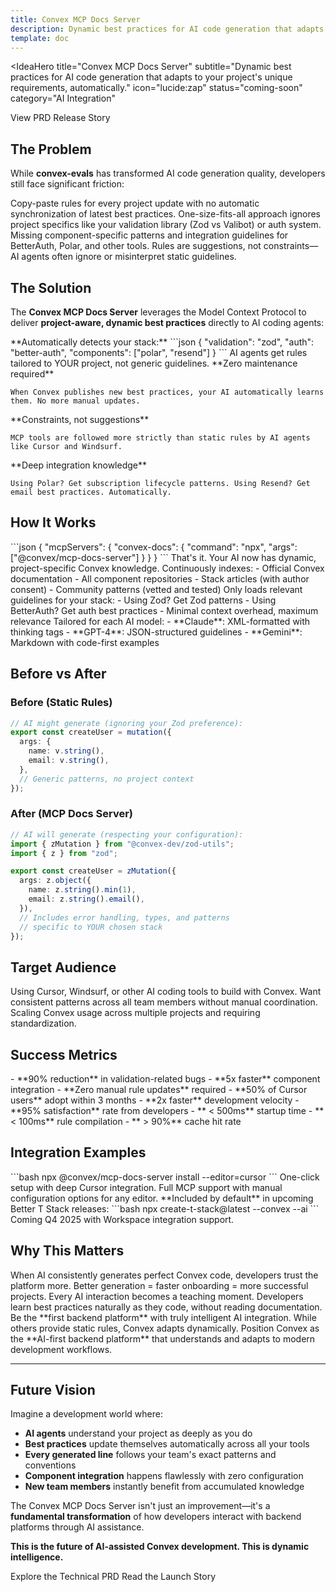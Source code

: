 ```yaml
---
title: Convex MCP Docs Server
description: Dynamic best practices for AI code generation that adapts to your project's unique requirements through the Model Context Protocol.
template: doc
---
```



<IdeaHero 
  title="Convex MCP Docs Server" 
  subtitle="Dynamic best practices for AI code generation that adapts to your project's unique requirements, automatically."
  icon="lucide:zap"
  status="coming-soon"
  category="AI Integration"
>
  <div slot="actions">
    <ActionButton href="/convex-ideas/ideas/convex-mcp-docs-server/prd" icon="lucide:clipboard-list">
      View PRD
    </ActionButton>
    <ActionButton href="/convex-ideas/ideas/convex-mcp-docs-server/blog" variant="outline" icon="lucide:book-open">
      Release Story
    </ActionButton>
  </div>
</IdeaHero>

## The Problem

While **convex-evals** has transformed AI code generation quality, developers still face significant friction:

<FeatureGrid>
  <FeatureCard icon="lucide:copy" title="Manual Maintenance Burden">
    Copy-paste rules for every project update with no automatic synchronization of latest best practices.
  </FeatureCard>
  <FeatureCard icon="lucide:settings" title="Static Rules Don't Scale">
    One-size-fits-all approach ignores project specifics like your validation library (Zod vs Valibot) or auth system.
  </FeatureCard>
  <FeatureCard icon="lucide:puzzle" title="Incomplete Coverage">
    Missing component-specific patterns and integration guidelines for BetterAuth, Polar, and other tools.
  </FeatureCard>
  <FeatureCard icon="lucide:message-circle" title="Weak Enforcement">
    Rules are suggestions, not constraints—AI agents often ignore or misinterpret static guidelines.
  </FeatureCard>
</FeatureGrid>

## The Solution

The **Convex MCP Docs Server** leverages the Model Context Protocol to deliver **project-aware, dynamic best practices** directly to AI coding agents:

<FeatureGrid title="Key Innovation">
  <FeatureCard icon="lucide:brain" title="Smart Configuration Detection" highlight>
    **Automatically detects your stack:**
    ```json
    {
      "validation": "zod",
      "auth": "better-auth", 
      "components": ["polar", "resend"]
    }
    ```
    AI agents get rules tailored to YOUR project, not generic guidelines.
  </FeatureCard>
  
  <FeatureCard icon="lucide:refresh-cw" title="Auto-Updating Rules">
    **Zero maintenance required**
    
    When Convex publishes new best practices, your AI automatically learns them. No more manual updates.
  </FeatureCard>
  
  <FeatureCard icon="lucide:shield-check" title="MCP Protocol Enforcement">
    **Constraints, not suggestions**
    
    MCP tools are followed more strictly than static rules by AI agents like Cursor and Windsurf.
  </FeatureCard>
  
  <FeatureCard icon="lucide:layers" title="Component Intelligence">
    **Deep integration knowledge**
    
    Using Polar? Get subscription lifecycle patterns. Using Resend? Get email best practices. Automatically.
  </FeatureCard>
</FeatureGrid>

## How It Works

<FeatureGrid title="Seamless Integration">
  <FeatureCard icon="lucide:code" title="One-Line Configuration">
    ```json
    {
      "mcpServers": {
        "convex-docs": {
          "command": "npx",
          "args": ["@convex/mcp-docs-server"]
        }
      }
    }
    ```
    That's it. Your AI now has dynamic, project-specific Convex knowledge.
  </FeatureCard>
  
  <FeatureCard icon="lucide:search" title="Smart Content Pipeline">
    Continuously indexes:
    - Official Convex documentation
    - All component repositories  
    - Stack articles (with author consent)
    - Community patterns (vetted and tested)
  </FeatureCard>
  
  <FeatureCard icon="lucide:gauge" title="Context-Aware Compilation">
    Only loads relevant guidelines for your stack:
    - Using Zod? Get Zod patterns
    - Using BetterAuth? Get auth best practices
    - Minimal context overhead, maximum relevance
  </FeatureCard>
  
  <FeatureCard icon="lucide:monitor" title="Model-Specific Optimization">
    Tailored for each AI model:
    - **Claude**: XML-formatted with thinking tags
    - **GPT-4**: JSON-structured guidelines  
    - **Gemini**: Markdown with code-first examples
  </FeatureCard>
</FeatureGrid>

## Before vs After

### Before (Static Rules)
```typescript
// AI might generate (ignoring your Zod preference):
export const createUser = mutation({
  args: {
    name: v.string(),
    email: v.string(),
  },
  // Generic patterns, no project context
});
```

### After (MCP Docs Server)
```typescript
// AI will generate (respecting your configuration):
import { zMutation } from "@convex-dev/zod-utils";
import { z } from "zod";

export const createUser = zMutation({
  args: z.object({
    name: z.string().min(1),
    email: z.string().email(),
  }),
  // Includes error handling, types, and patterns
  // specific to YOUR chosen stack
});
```

## Target Audience

<FeatureGrid title="Who Benefits">
  <FeatureCard icon="lucide:sparkles" title="AI-First Developers" subtitle="Primary Users">
    Using Cursor, Windsurf, or other AI coding tools to build with Convex.
  </FeatureCard>
  
  <FeatureCard icon="lucide:users" title="Development Teams" subtitle="Primary Users">  
    Want consistent patterns across all team members without manual coordination.
  </FeatureCard>
  
  <FeatureCard icon="lucide:building" title="Organizations" subtitle="Secondary Users">
    Scaling Convex usage across multiple projects and requiring standardization.
  </FeatureCard>
</FeatureGrid>

## Success Metrics

<FeatureGrid title="Measurable Impact">
  <FeatureCard icon="lucide:trending-up" title="Developer Productivity" highlight>
    - **90% reduction** in validation-related bugs
    - **5x faster** component integration  
    - **Zero manual rule updates** required
  </FeatureCard>
  
  <FeatureCard icon="lucide:target" title="Adoption & Quality">
    - **50% of Cursor users** adopt within 3 months
    - **2x faster** development velocity
    - **95% satisfaction** rate from developers
  </FeatureCard>
  
  <FeatureCard icon="lucide:zap" title="Performance">
    - ** < 500ms** startup time
    - ** < 100ms** rule compilation
    - ** > 90%** cache hit rate
  </FeatureCard>
</FeatureGrid>

## Integration Examples

<FeatureGrid title="Works Everywhere">
  <FeatureCard icon="lucide:mouse-pointer" title="Cursor Integration">
    ```bash
    npx @convex/mcp-docs-server install --editor=cursor
    ```
    One-click setup with deep Cursor integration.
  </FeatureCard>
  
  <FeatureCard icon="lucide:wind" title="Windsurf & VS Code">
    Full MCP support with manual configuration options for any editor.
  </FeatureCard>
  
  <FeatureCard icon="lucide:package" title="Better T Stack">
    **Included by default** in upcoming Better T Stack releases:
    ```bash
    npx create-t-stack@latest --convex --ai
    ```
  </FeatureCard>
  
  <FeatureCard icon="lucide:github" title="GitHub Copilot">
    Coming Q4 2025 with Workspace integration support.
  </FeatureCard>
</FeatureGrid>

## Why This Matters

<FeatureGrid title="Strategic Impact">
  <FeatureCard icon="lucide:rocket" title="Accelerate Adoption">
    When AI consistently generates perfect Convex code, developers trust the platform more. Better generation = faster onboarding = more successful projects.
  </FeatureCard>
  
  <FeatureCard icon="lucide:graduation-cap" title="Education at Scale">
    Every AI interaction becomes a teaching moment. Developers learn best practices naturally as they code, without reading documentation.
  </FeatureCard>
  
  <FeatureCard icon="lucide:trophy" title="Competitive Advantage">
    Be the **first backend platform** with truly intelligent AI integration. While others provide static rules, Convex adapts dynamically.
  </FeatureCard>
  
  <FeatureCard icon="lucide:star" title="Market Leadership">
    Position Convex as the **AI-first backend platform** that understands and adapts to modern development workflows.
  </FeatureCard>
</FeatureGrid>

---

## Future Vision

<FeatureCard icon="lucide:crystal-ball" title="The Ultimate AI Development Experience" class="mt-8">
Imagine a development world where:

- **AI agents** understand your project as deeply as you do
- **Best practices** update themselves automatically across all your tools
- **Every generated line** follows your team's exact patterns and conventions
- **Component integration** happens flawlessly with zero configuration
- **New team members** instantly benefit from accumulated knowledge

The Convex MCP Docs Server isn't just an improvement—it's a **fundamental transformation** of how developers interact with backend platforms through AI assistance.

**This is the future of AI-assisted Convex development. This is dynamic intelligence.**
</FeatureCard>

<div class="text-center mt-12">
  <ActionButton href="/convex-ideas/ideas/convex-mcp-docs-server/prd" icon="lucide:clipboard-list" class="mr-4">
    Explore the Technical PRD
  </ActionButton>
  <ActionButton href="/convex-ideas/ideas/convex-mcp-docs-server/blog" variant="outline" icon="lucide:book-open">
    Read the Launch Story
  </ActionButton>
</div>